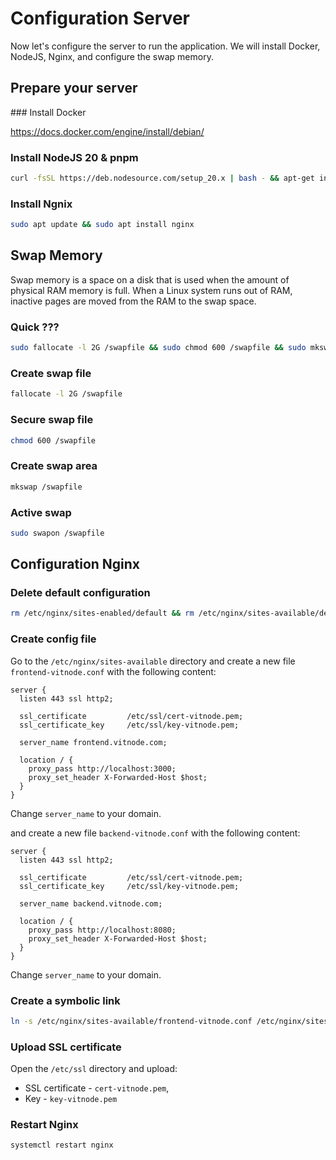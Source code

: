 
# Configuration Server

Now let's configure the server to run the application. We will install Docker, NodeJS, Nginx, and configure the swap memory.

## Prepare your server

<Steps>
### Install Docker

https://docs.docker.com/engine/install/debian/

### Install NodeJS 20 & pnpm

```bash
curl -fsSL https://deb.nodesource.com/setup_20.x | bash - && apt-get install -y nodejs && npm i pnpm -g
```

### Install Ngnix

```bash
sudo apt update && sudo apt install nginx
```

</Steps>

## Swap Memory

Swap memory is a space on a disk that is used when the amount of physical RAM memory is full. When a Linux system runs out of RAM, inactive pages are moved from the RAM to the swap space.

<Steps>

### Quick ???

```bash
sudo fallocate -l 2G /swapfile && sudo chmod 600 /swapfile && sudo mkswap /swapfile && sudo swapon /swapfile
```

### Create swap file

```bash
fallocate -l 2G /swapfile
```

### Secure swap file

```bash
chmod 600 /swapfile
```

### Create swap area

```bash
mkswap /swapfile
```

### Active swap

```bash
sudo swapon /swapfile
```

</Steps>

## Configuration Nginx

<Steps>

### Delete default configuration

```bash
rm /etc/nginx/sites-enabled/default && rm /etc/nginx/sites-available/default
```

### Create config file

Go to the `/etc/nginx/sites-available` directory and create a new file `frontend-vitnode.conf` with the following content:

```nginx {8}
server {
  listen 443 ssl http2;

  ssl_certificate         /etc/ssl/cert-vitnode.pem;
  ssl_certificate_key     /etc/ssl/key-vitnode.pem;

  server_name frontend.vitnode.com;

  location / {
    proxy_pass http://localhost:3000;
    proxy_set_header X-Forwarded-Host $host;
  }
}
```

Change `server_name` to your domain.

and create a new file `backend-vitnode.conf` with the following content:

```nginx {8}
server {
  listen 443 ssl http2;

  ssl_certificate         /etc/ssl/cert-vitnode.pem;
  ssl_certificate_key     /etc/ssl/key-vitnode.pem;

  server_name backend.vitnode.com;

  location / {
    proxy_pass http://localhost:8080;
    proxy_set_header X-Forwarded-Host $host;
  }
}
```

Change `server_name` to your domain.

### Create a symbolic link

```bash
ln -s /etc/nginx/sites-available/frontend-vitnode.conf /etc/nginx/sites-enabled/ && ln -s /etc/nginx/sites-available/backend-vitnode.conf /etc/nginx/sites-enabled/
```

### Upload SSL certificate

Open the `/etc/ssl` directory and upload:

- SSL certificate - `cert-vitnode.pem`,
- Key - `key-vitnode.pem`

### Restart Nginx

```bash
systemctl restart nginx
```

</Steps>
